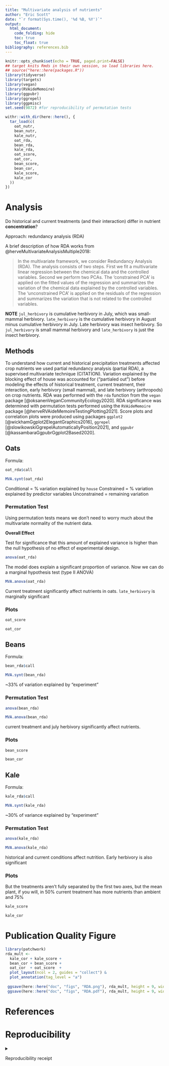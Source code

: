 ```yaml
---
title: "Multivariate analysis of nutrients"
author: "Eric Scott"
date: "`r format(Sys.time(), '%d %B, %Y')`"
output: 
  html_document:
    code_folding: hide
    toc: true
    toc_float: true
bibliography: references.bib
---
```


```r
knitr::opts_chunk$set(echo = TRUE, paged.print=FALSE)
## target knits Rmds in their own session, so load libraries here.
## source("here::here(packages.R"))
library(tidyverse)
library(targets)
library(vegan)
library(RVAideMemoire)
library(ggpubr)
library(ggrepel)
library(ggpmisc)
set.seed(9872) #for reproducibility of permutation tests
```

```r
withr::with_dir(here::here(), {
  tar_load(c(
    oat_nutr,
    bean_nutr,
    kale_nutr,
    oat_rda,
    bean_rda,
    kale_rda,
    oat_score,
    oat_cor,
    bean_score,
    bean_cor,
    kale_score,
    kale_cor
  ))
})
```

# Analysis

Do historical and current treatments (and their interaction) differ in nutrient **concentration**?

Approach: redundancy analysis (RDA)

A brief description of how RDA works from @herveMultivariateAnalysisMultiple2018:

> In the multivariate framework, we consider Redundancy Analysis (RDA).
> The analysis consists of two steps.
> First we fit a multivariate linear regression between the chemical data and the controlled variables.
> Second we perform two PCAs.
> The 'constrained PCA' is applied on the fitted values of the regression and summarizes the variation of the chemical data explained by the controlled variables.
> The 'unconstrained PCA' is applied on the residuals of the regression and summarizes the variation that is not related to the controlled variables.

**NOTE** `jul_herbivory` is cumulative herbivory in July, which was small-mammal herbivory.
`late_herbivory` is the cumulative herbivory in August minus cumulative herbivory in July.
Late herbivory was insect herbivory.
So `jul_herbivory` is small mammal herbivory and `late_herbivory` is just the insect herbivory.

## Methods

To understand how current and historical precipitation treatments affected crop nutrients we used partial redundancy analysis (partial RDA), a supervised multivariate technique (CITATION).
Variation explained by the blocking effect of house was accounted for ("partialed out") before modeling the effects of historical treatment, current treatment, their interaction, early herbivory (small mammal), and late herbivory (arthropods) on crop nutrients.
RDA was performed with the `rda` function from the `vegan` package [@oksanenVeganCommunityEcology2020].
RDA significance was determined with permutation tests performed using the `RVAideMemoire` package [@herveRVAideMemoireTestingPlotting2021].
Score plots and correlation plots were produced using packages `ggplot2` [@wickhamGgplot2ElegantGraphics2016], `ggrepel` [@slowikowskiGgrepelAutomaticallyPosition2021], and `ggpubr` [@kassambaraGgpubrGgplot2Based2020].

## Oats

Formula:

```r
oat_rda$call
```

```r
MVA.synt(oat_rda)
```

Conditional = % variation explained by `house` Constrained = % variation explained by predictor variables Unconstrained = remaining variation

### Permutation Test

Using permutation tests means we don't need to worry much about the multivariate normality of the nutrient data.

**Overall Effect**

Test for significance that this amount of explained variance is higher than the null hypothesis of no effect of experimental design.

```r
anova(oat_rda)
```

The model does explain a significant proportion of variance.
Now we can do a marginal hypothesis test (type II ANOVA)

```r
MVA.anova(oat_rda)
```

Current treatment significantly affect nutrients in oats.
`late_herbivory` is marginally significant

### Plots

```r
oat_score
```

```r
oat_cor
```

## Beans

Formula:

```r
bean_rda$call
```

```r
MVA.synt(bean_rda)
```

\~33% of variation explained by "experiment"

### Permutation Test

```r
anova(bean_rda)
```

```r
MVA.anova(bean_rda)
```

current treatment and july herbivory significantly affect nutrients.

### Plots

```r
bean_score
```

```r
bean_cor
```

## Kale

Formula:

```r
kale_rda$call
```

```r
MVA.synt(kale_rda)
```

\~30% of variance explained by "experiment"

### Permutation Test

```r
anova(kale_rda)
```

```r
MVA.anova(kale_rda)
```

historical and current conditions affect nutrition.
Early herbivory is also significant

### Plots

But the treatments aren't fully separated by the first two axes, but the mean plant, if you will, in 50% current treatment has more nutrients than ambient and 75%

```r
kale_score
```

```r
kale_cor
```

# Publication Quality Figure

```r
library(patchwork)
rda_mult <- 
  kale_cor + kale_score +
  bean_cor + bean_score +
  oat_cor  + oat_score  +
  plot_layout(ncol = 2, guides = "collect") & 
  plot_annotation(tag_level = "a")
 
 ggsave(here::here("doc", "figs", "RDA.png"), rda_mult, height = 9, width = 8)
 ggsave(here::here("doc", "figs", "RDA.pdf"), rda_mult, height = 9, width = 8)
```

# References

::: {#refs}
:::

# Reproducibility

<details>

<summary>

Reproducibility receipt

</summary>

```r
## datetime
Sys.time()

## repository
if(requireNamespace('git2r', quietly = TRUE)) {
  git2r::repository()
} else {
  c(
    system2("git", args = c("log", "--name-status", "-1"), stdout = TRUE),
    system2("git", args = c("remote", "-v"), stdout = TRUE)
  )
}

## session info
sessionInfo()
```

</details>
